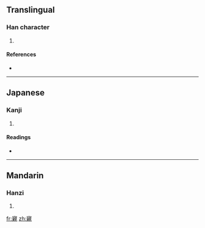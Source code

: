==Translingual==

===Han character===
{{Han char|rn=40|rad=宀|as=16|sn=19|four=|canj=十卜木山 (JYDU)}}

# {{defn|Han|sort=宀16}}

====References====
* {{Han ref|kx=0293.060|dkj=07367|dj=0579.260|hdz=20958.010|uh=5BF4|ud=23540}}

----

==Japanese==

===Kanji===
{{ja-kanji|grade=|rs=宀16}}

# {{defn|Japanese|sort=宀16}}

====Readings====
* {{ja-readings|on=[[しん]] (shin)|kun=[[したしい]] (shitashii), [[したしく]] (shitashiku)}}

----

==Mandarin==

===Hanzi===
{{cmn-hanzi|pin=[[qìn]] ([[qin4]])|wg=ch'in<sup>4</sup>}}

# {{defn|Mandarin|sort=宀16}}

[[fr:寴]]
[[zh:寴]]
